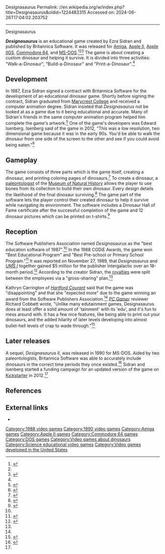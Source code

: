 Designasaurus
Permalink: //en.wikipedia.org/w/index.php?title=Designasaurus&oldid=1224483315
Accessed on: 2024-06-26T17:04:02.203752



------
Designasaurus
{{Infobox video game
 | title = Designasaurus
 | image = File:Designasaurus_Apple_II_Cover.jpg
 | caption = Apple II cover art
 | developer = Intergalactic Development
 | publisher = Britannica Software, DesignWare
 | genre = [[Edutainment]]
 | release = 1988
 | platforms = [[Amiga]], [[Apple II]], [[Apple IIGS]], [[Commodore 64]], [[MS-DOS]]
 | designer = Ezra Sidran<ref name="DSaurus-Compute96">{{cite magazine|title=Those are a few of their favorite games |url=https://archive.org/stream/1988-05-compute-magazine/Compute_Issue_096_1988_May#page/n15 |magazine=[[Compute!]] |issue=96 |publisher=[[ABC Publishing]] |date=May 1988 |page=14}}</ref>
}}

'''''Designasaurus''''' is an educational game created by Ezra Sidran and published by Britannica Software. It was released for [[Amiga]], [[Apple II]], [[Apple IIGS]], [[Commodore 64]], and [[MS-DOS]].<ref name="DSaurus-Amiga">{{cite magazine|last=Hudson |first=Steve |title=Designasaurus Amiga Review |url=http://amr.abime.net/review_10490 |magazine=Amiga Resource |volume=1 |issue=4 |publisher=Britannica Software |date=October 1989 |pages=85–86}}</ref><ref name="Gutman"/><ref>{{cite news |date=August 9, 1995 |title=IBM advertisement for a MS-DOS PC with Designasaurus included |url=https://www.newspapers.com/clip/93255703/clarion-ledger/ |work=[[The Clarion-Ledger]] |via=[[Newspapers.com]]}}</ref> The game is about creating a custom dinosaur and helping it survive. It is divided into three activities: "Walk-a-Dinosaur", "Build-a-Dinosaur" and "Print-a-Dinosaur".<ref name="DSaurus-Amiga"/>

==Development==
In 1987, Ezra Sidran signed a contract with Britannica Software for the development of an educational dinosaur game. Shortly before signing the contract, Sidran graduated from [[Marycrest College Historic District|Marycrest College]] and received a computer animation degree. Sidran insisted that ''Designasaurus'' not be looked at as a game due to it being educational and accurate. Many of Sidran's friends in the same computer animation program helped him complete the game's artwork.<ref>{{cite web |url=http://dinosaur-island.com/category/designasaurus/ |title=Designasaurus. |last=Sidran |first=Ezra |date=April 13, 2013 |website=Dinosaur Island  |access-date=January 23, 2022}}</ref> One of the game's developers was Edward Isenberg. Isenberg said of the game in 2012, "This was a low resolution, two dimensional game because it was in the early 90s. You'd be able to walk the dinosaur from one side of the screen to the other and see if you could avoid being eaten."<ref name="TV">{{cite web |url=https://www.wqad.com/article/news/local/drone/8-in-the-air/qc-men-making-dinosaur-video-game/526-47305aa6-9375-48d1-9561-f8f53d70d88c |title=QC men making dinosaur video game |last=Noe |first=Megan |date=November 25, 2012 |website=[[WQAD-TV]] |access-date=January 23, 2022}}</ref>

==Gameplay==
The game consists of three parts which is the game itself, creating a dinosaur, and printing coloring pages of dinosaurs.<ref name="Courant">{{cite news |last=Carrington |first=Kathryn |date=June 21, 1988 |title=Hartford Courant |page=51 |url=https://www.newspapers.com/clip/93234914/hartford-courant/ |via=[[Newspapers.com]]}}</ref> To create a dinosaur, a [[paleontologist]] of the [[American Museum of Natural History|Museum of Natural History]] allows the player to use bones from its collection to build their own dinosaur. Every design details the likelihood of the final dinosaur surviving.<ref>{{cite news |last=Blumenthal |first=Howard J. |date=January 4, 1992 |title=Software can be both fun and educational |url=https://www.newspapers.com/clip/93235120/the-daily-times/ |work=The Daily Times |via=[[Newspapers.com]]}}</ref> The game part of the software lets the player control their created dinosaur to help it survive while navigating its environment. The software includes a Dinosaur Hall of Fame certificate after the successful completion of the game and 12 dinosaur pictures which can be printed on t-shirts.<ref name="Gutman">{{cite news |authorlink=Dan Gutman |last=Gutman |first=Dan |date=February 3, 1989 |title=Leaping lizards! Dinosaurs are in |url=https://www.newspapers.com/clip/93235829/the-miami-herald/ |work=[[The Miami Herald]] |via=[[Newspapers.com]]}}</ref>

==Reception==
The Software Publishers Association named ''Designasaurus'' as the "best education software of 1987".<ref name="Courant"/> In the 1988 CODiE Awards, the game won "Best Educational Program" and "Best Pre-school or Primary School Program."<ref>{{cite web|url=https://www.siia.net/codie/About-the-Awards/Past-Winners/1988-Winners|title=SIIA Codie Awards Past Winners – 1988|access-date=2018-05-01|archive-date=2019-04-19|archive-url=https://web.archive.org/web/20190419201219/http://www.siia.net/codie/About-the-Awards/Past-Winners/1988-Winners|url-status=dead}}</ref> It was reported on November 27, 1989, that ''Designasaurus'' and ''[[The Universal Military Simulator|UMS I]]'' together gained $5 {{1/2}} million for the publisher Intergalactic over an 18-month period.<ref name="Dispatch">{{cite news |date=November 27, 1989 |title=War |url=https://www.newspapers.com/clip/93235564/the-dispatch/ |work=[[The Dispatch]] |via=[[Newspapers.com]]}}</ref> According to the creator Sidran, the [[Royalty payment|royalties]] were split between the employees via a "gross-sharing" plan.<ref name="Dispatch"/>

Kathryn Carrington of ''[[Hartford Courant]]'' said that the game was "disappointing" and that she "expected more" due to the game winning an award from the Software Publishers Association.<ref name="Courant"/>  ''[[PC Gamer]]'' reviewer Richard Cobbett wrote, "Unlike many edutainment games, Designasaurus does at least offer a solid amount of 'tainment' with its 'edu', and it's fun to mess around with. It has a few nice features, like being able to print out your dinosaurs, and the added hilarity of later levels developing into almost bullet-hell levels of crap to wade through."<ref>{{cite web |url=https://www.siia.net/codie/About-the-Awards/Past-Winners/1988-Winners |title=Crapshoot: The edutainment game about designing your own dinosaurs |last=Cobbett |first=Richard |date=April 9, 2021 |website=[[PC Gamer]] |access-date=January 23, 2022 |archive-url=https://web.archive.org/web/20150731042044/https://www.siia.net/codie/About-the-Awards/Past-Winners/1988-Winners |archive-date=31 July 2015 |url-status=dead}}</ref>

==Later releases==
A sequel, ''Designasaurus II'', was released in 1990 for MS-DOS. Aided by two paleontologists, Britannica Software was able to accurately include dinosaurs in the correct time periods they once existed.<ref name="DSaurus-Compute136">{{cite magazine|title=Designasaurus version II |url=https://archive.org/stream/1991-12-compute-magazine/Compute_Issue_136_1991_Dec#page/n173 |magazine=[[Compute!]] |issue=136 |publisher=[[ABC Publishing]] |date=December 1991 |pages=133–134}}</ref>  Sidran and Isenberg started a funding campaign for an updated version of the game on [[Kickstarter]] in 2012.<ref name="TV"/>

==References==
{{reflist}}

==External links==
*{{abime|id=334}}

{{Intergalactic Development}}

[[Category:1988 video games]]
[[Category:1990 video games]]
[[Category:Amiga games]]
[[Category:Apple II games]]
[[Category:Commodore 64 games]]
[[Category:DOS games]]
[[Category:Video games about dinosaurs]]
[[Category:Science educational video games]]
[[Category:Video games developed in the United States]]